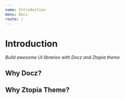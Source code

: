 ```yaml
---
name: Introduction
menu: Docs
route: /
---
```


# Introduction

_Build awesome UI libraries with Docz and Ztopia theme_

## Why Docz?

## Why Ztopia Theme?
